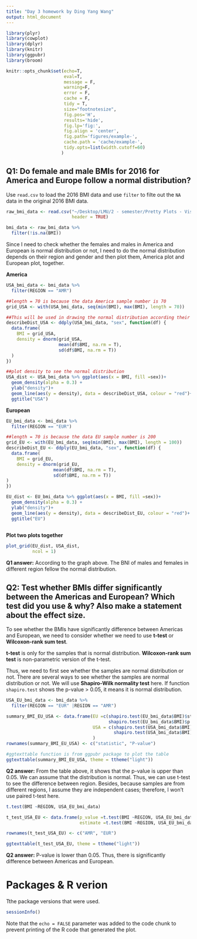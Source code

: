 ```yaml
---
title: "Day 3 homework by Ding Yang Wang"
output: html_document
---
```


```r
library(plyr)
library(cowplot)
library(dplyr)
library(knitr)
library(ggpubr)
library(broom)

knitr::opts_chunk$set(echo=T,
                      eval=T, 
                      message = F,
                      warning=F, 
                      error = F,
                      cache = F, 
                      tidy = T, 
                      size="footnotesize",
                      fig.pos='H',
                      results='hide',
                      fig.lp='fig:',
                      fig.align = 'center',
                      fig.path='figures/example-', 
                      cache.path = 'cache/example-',
                      tidy.opts=list(width.cutoff=60)
                     )
```

## Q1: Do female and male BMIs for 2016 for America and Europe follow a normal distribution?


Use `read.csv` to load the 2016 BMI data and use `filter` to filte out the `NA` data in the original 2016 BMI data. 
```r
raw_bmi_data <- read.csv("~/Desktop/LMU/2 - semester/Pretty Plots - Visualizing Statistical Data/Day 2/Data for barplots-20220511/bmi_2016.csv",
                         header = TRUE)

bmi_data <- raw_bmi_data %>% 
  filter(!is.na(BMI))
```

Since I need to check whether the females and males in America and European is normal distribution or not, I need to do the normal distribution depends on their region and gender and then plot them,  America plot and European plot, together.

**America**
```r
USA_bmi_data <- bmi_data %>% 
  filter(REGION == "AMR")

##length = 70 is because the data America sample number is 70
grid_USA <- with(USA_bmi_data, seq(min(BMI), max(BMI), length = 70))

##This will be used in drawing the normal distribution according their "sex"
describeDist_USA <- ddply(USA_bmi_data, "sex", function(df) {
  data.frame( 
    BMI = grid_USA,
    density = dnorm(grid_USA,
                    mean(df$BMI, na.rm = T),
                    sd(df$BMI, na.rm = T))
  )
})

##plot density to see the normal distribution
USA_dist <- USA_bmi_data %>% ggplot(aes(x = BMI, fill =sex))+ 
  geom_density(alpha = 0.3) + 
  ylab("density")+
  geom_line(aes(y = density), data = describeDist_USA, colour = "red")+
  ggtitle("USA")
```

**European**
```r
EU_bmi_data <- bmi_data %>% 
  filter(REGION == "EUR")

##length = 70 is because the data EU sample number is 200
grid_EU <- with(EU_bmi_data, seq(min(BMI), max(BMI), length = 100))
describeDist_EU <- ddply(EU_bmi_data, "sex", function(df) {
  data.frame( 
    BMI = grid_EU,
    density = dnorm(grid_EU,
                  mean(df$BMI, na.rm = T),
                  sd(df$BMI, na.rm = T))
)
})

EU_dist <- EU_bmi_data %>% ggplot(aes(x = BMI, fill =sex))+ 
  geom_density(alpha = 0.3) + 
  ylab("density")+
  geom_line(aes(y = density), data = describeDist_EU, colour = "red")+
  ggtitle("EU")
  
```

**Plot two plots together**
```r
plot_grid(EU_dist, USA_dist,   
          ncol = 1)
```
**Q1 answer:** According to the graph above. The BNI of males and females in different region fellow the normal distribution.




## Q2: Test whether BMIs differ significantly between the Americas and European? Which test did you use & why? Also make a statement about the effect size.

To see whether the BMIs have significantly difference between Americas and European, we need to consider whether we need to use **t-test** or  **Wilcoxon-rank sum test**.

**t-test** is only for the samples that is normal distribution.
**Wilcoxon-rank sum test** is non-parametric version of the t-test.

Thus, we need to first see whether the samples are normal distribution or not. There are several ways to see whether the samples are normal distribution or not. We will use **Shapiro-Wilk normality test** here. If function `shapiro.test` shows the p-value > 0.05, it means it is normal distribution.
```r
USA_EU_bmi_data <- bmi_data %>% 
  filter(REGION == "EUR" |REGION == "AMR")

summary_BMI_EU_USA <- data.frame(EU =c(shapiro.test(EU_bmi_data$BMI)$statistic,
                                       shapiro.test(EU_bmi_data$BMI)$p.value),
                                 USA = c(shapiro.test(USA_bmi_data$BMI)$statistic,
                                         shapiro.test(USA_bmi_data$BMI)$p.value)
                                 )
rownames(summary_BMI_EU_USA) <- c("statistic", "P-value")

#ggtexttable function is from ggpubr package to plot the table
ggtexttable(summary_BMI_EU_USA, theme = ttheme("light"))
```
**Q2 answer:** From the table above, it shows that the p-value is upper than 0.05. We can assume that the distribution is normal. Thus, we can use t-test to see the difference between region. Besides, because samples are from different regions, I assume they are independent cases; therefore, I won't use paired t-test here.
```r
t.test(BMI ~REGION, USA_EU_bmi_data)

t_test_USA_EU <- data.frame(p_value =t.test(BMI ~REGION, USA_EU_bmi_data)$p.value,
                            estimate =t.test(BMI ~REGION, USA_EU_bmi_data)$estimate)

rownames(t_test_USA_EU) <- c("AMR", "EUR")

ggtexttable(t_test_USA_EU, theme = ttheme("light"))
```
**Q2 answer:** P-value is lower than 0.05. Thus, there is significantly difference between Americas and European.

# Packages & R verion 

Tthe package versions that were used.

```r
sessionInfo()
```

Note that the `echo = FALSE` parameter was added to the code chunk to prevent printing of the R code that generated the plot.

